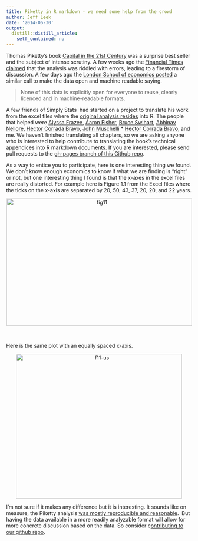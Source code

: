 ```yaml
---
title: Piketty in R markdown - we need some help from the crowd
author: Jeff Leek
date: '2014-06-30'
output:
  distill::distill_article:
    self_contained: no
---
```


Thomas Piketty's book [Capital in the 21st Century](http://www.amazon.com/Capital-Twenty-First-Century-Thomas-Piketty/dp/067443000X) was a surprise best seller and the subject of intense scrutiny. A few weeks ago the [Financial Times claimed](http://www.ft.com/cms/s/2/e1f343ca-e281-11e3-89fd-00144feabdc0.html#axzz33PSo6ySt) that the analysis was riddled with errors, leading to a firestorm of discussion. A few days ago the [London School of economics posted](http://blogs.lse.ac.uk/impactofsocialsciences/2014/05/22/thomas-piketty-data-make-it-open/) a similar call to make the data open and machine readable saying.

> None of this data is explicitly open for everyone to reuse, clearly licenced and in machine-readable formats.

A few friends of Simply Stats  had started on a project to translate his work from the excel files where the [original analysis resides](http://piketty.pse.ens.fr/en/capital21c2) into R. The people that helped were [Alyssa Frazee](http://alyssafrazee.com/), [Aaron Fisher](http://aaronjfisher.wordpress.com/), [Bruce Swihart](http://www.biostat.jhsph.edu/~bswihart/), [Abhinav Nellore](http://www.biostat.jhsph.edu/people/postdocs/nellore.shtml), [Hector Corrada Bravo](http://www.cbcb.umd.edu/~hcorrada/), [John Muschelli](http://biostat.jhsph.edu/~jmuschel/) * [Hector Corrada Bravo](http://www.cbcb.umd.edu/~hcor), and me. We haven't finished translating all chapters, so we are asking anyone who is interested to help contribute to translating the book's technical appendices into R markdown documents. If you are interested, please send pull requests to the [gh-pages branch of this Github repo](https://github.com/jtleek/capitalIn21stCenturyinR/tree/gh-pages).

As a way to entice you to participate, here is one interesting thing we found. We don't know enough economics to know if what we are finding is "right" or not, but one interesting thing I found is that the x-axes in the excel files are really distorted. For example here is Figure 1.1 from the Excel files where the ticks on the x-axis are separated by 20, 50, 43, 37, 20, 20, and 22 years.

<p style="text-align: center;">
  <a href="http://simplystatistics.org/2014/06/30/piketty-in-r-markdown-we-need-some-help-from-the-crowd/fig11/" rel="attachment wp-att-3189"><img class=" wp-image-3189 aligncenter" alt="fig11" src="http://simplystatistics.org/wp-content/uploads/2014/06/fig11.png" width="503" height="346" srcset="http://simplystatistics.org/wp-content/uploads/2014/06/fig11-300x206.png 300w, http://simplystatistics.org/wp-content/uploads/2014/06/fig11-1024x704.png 1024w, http://simplystatistics.org/wp-content/uploads/2014/06/fig11.png 1396w" sizes="(max-width: 503px) 100vw, 503px" /></a>
</p>

&nbsp;

Here is the same plot with an equally spaced x-axis.

<p style="text-align: center;">
  <a href="http://simplystatistics.org/2014/06/30/piketty-in-r-markdown-we-need-some-help-from-the-crowd/f11-us/" rel="attachment wp-att-3190"><img class=" wp-image-3190 aligncenter" alt="f11-us" src="http://simplystatistics.org/wp-content/uploads/2014/06/f11-us.png" width="450" height="393" srcset="http://simplystatistics.org/wp-content/uploads/2014/06/f11-us-300x262.png 300w, http://simplystatistics.org/wp-content/uploads/2014/06/f11-us.png 576w" sizes="(max-width: 450px) 100vw, 450px" /></a>
</p>

<p style="text-align: center;">
  <p style="text-align: left;">
    I'm not sure if it makes any difference but it is interesting. It sounds like on measure, the Piketty analysis <a href="http://simplystatistics.org/2014/06/03/post-piketty-lessons/">was mostly reproducible and reasonable</a>.  But having the data available in a more readily analyzable format will allow for more concrete discussion based on the data. So consider c<a href="https://github.com/jtleek/capitalIn21stCenturyinR/tree/gh-pages">ontributing to our github repo</a>.
  </p>
